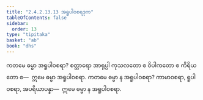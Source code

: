 ```yaml
---
title: "2.4.2.13.13 အရူပါဝစရဒုက"
tableOfContents: false
sidebar:
  order: 13
type: "tipitaka"
basket: "ab"
book: "dhs"
---
```



<DynamicBreadcrumb />

<Division number="1605" book="dhs" e="ch" v="29" p="297">

<Paragraph number="2316" book="dhs">
ကတမေ ဓမ္မာ အရူပါဝစရာ? စတ္တာရော အာရုပ္ပါ ကုသလတော စ ဝိပါကတော စ ကိရိယတော စ—  ဣမေ ဓမ္မာ အရူပါဝစရာ.
</Paragraph>

</Division>
<Division number="1606" book="dhs" e="ch" v="29" p="297">

<Paragraph number="2317" book="dhs">
ကတမေ ဓမ္မာ န အရူပါဝစရာ? ကာမာဝစရာ, ရူပါဝစရာ, အပရိယာပန္နာ—  ဣမေ ဓမ္မာ န အရူပါဝစရာ.
</Paragraph>
</Division>